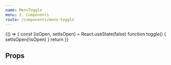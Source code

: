 ```yaml
---
name: MenuToggle
menu: 2. Components
route: /components/menu-toggle
---
```



<Playground>
{() => {
    const [isOpen, setIsOpen] = React.useState(false)
    function toggle() {
        setIsOpen(!isOpen)
    }
    return <MenuToggle isOpen={isOpen} onClick={toggle} />
}}  
</Playground>

## Props
<Props of={MenuToggle} />


